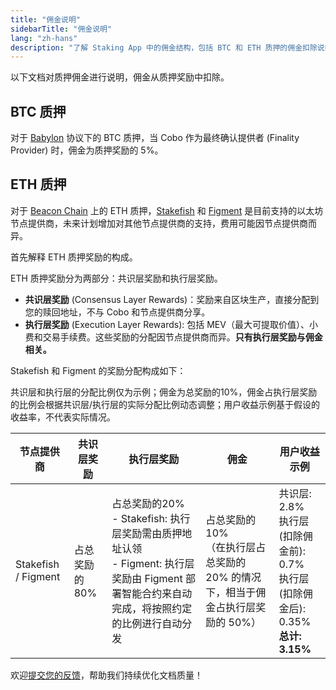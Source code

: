 ```yaml
---
title: "佣金说明"
sidebarTitle: "佣金说明"
lang: "zh-hans"
description: "了解 Staking App 中的佣金结构，包括 BTC 和 ETH 质押的佣金扣除说明。"
---
```


以下文档对质押佣金进行说明，佣金从质押奖励中扣除。

## BTC 质押

对于 [Babylon](https://babylonlabs.io/) 协议下的 BTC 质押，当 Cobo 作为最终确认提供者 (Finality Provider) 时，佣金为质押奖励的 5%。

## ETH 质押

对于 [Beacon Chain](https://ethereum.org/en/roadmap/beacon-chain/) 上的 ETH 质押，[Stakefish](https://stake.fish/products/classic-staking) 和 [Figment](https://figment.io/) 是目前支持的以太坊节点提供商，未来计划增加对其他节点提供商的支持，费用可能因节点提供商而异。

首先解释 ETH 质押奖励的构成。

ETH 质押奖励分为两部分：共识层奖励和执行层奖励。

- **共识层奖励** (Consensus Layer Rewards)：奖励来自区块生产，直接分配到您的赎回地址，不与 Cobo 和节点提供商分享。
- **执行层奖励** (Execution Layer Rewards): 包括 MEV（最大可提取价值）、小费和交易手续费。这些奖励的分配因节点提供商而异。**只有执行层奖励与佣金相关。**

Stakefish 和 Figment 的奖励分配构成如下：

<Note>共识层和执行层的分配比例仅为示例；佣金为总奖励的10%，佣金占执行层奖励的比例会根据共识层/执行层的实际分配比例动态调整；用户收益示例基于假设的收益率，不代表实际情况。</Note>

| 节点提供商 | 共识层奖励 | 执行层奖励 | 佣金 | 用户收益示例 |
|---------|----------|----------|---------|------------|
| Stakefish / Figment | 占总奖励的80% | 占总奖励的20%<br>- Stakefish: 执行层奖励需由质押地址认领<br>- Figment: 执行层奖励由 Figment 部署智能合约来自动完成，将按照约定的比例进行自动分发 | 占总奖励的 10%<br>（在执行层占总奖励的 20% 的情况下，相当于佣金占执行层奖励的 50%） | 共识层: 2.8%<br>执行层(扣除佣金前): 0.7%<br>执行层(扣除佣金后): 0.35%<br>**总计: 3.15%** |

<Tip>欢迎[提交您的反馈](https://forms.zohopublic.com/cobo/form/DocumentFeedbackForm/formperma/QvLOhxJv1_JMsJ-1dleZ8Itb_7rzN-LtgvsDdxosoVI?referrername=manuals)，帮助我们持续优化文档质量！</Tip>
